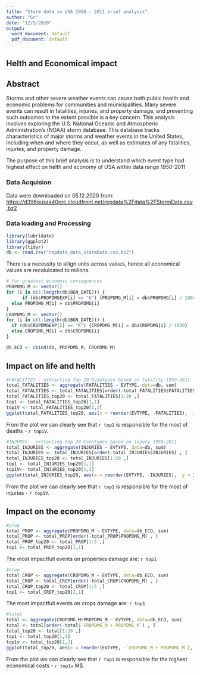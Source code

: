 ```yaml
---
title: "Storm data in USA 1950 - 2011 brief analysis"
author: "Gr"
date: "12/5/2020"
output:
  word_document: default
  pdf_document: default
---
```


## Helth and Economical impact

## Abstract
Storms and other severe weather events can cause both public health and economic problems for communities and municipalities. Many severe events can result in fatalities, injuries, and property damage, and preventing such outcomes to the extent possible is a key concern.
This analysis involves exploring the U.S. National Oceanic and Atmospheric Administration's (NOAA) storm database. This database tracks characteristics of major storms and weather events in the United States, including when and where they occur, as well as estimates of any fatalities, injuries, and property damage.  
  
The purpose of this brief analysis is to understand which event type had highest effect on helth and economy of USA within data range 1950-2011  



### Data Acquision
Data were downloaded on 05.12.2020 from: <https://d396qusza40orc.cloudfront.net/repdata%2Fdata%2FStormData.csv.bz2>

### Data loading and Processing
```R
library(lubridate)
library(ggplot2)
library(tidyr)
db <- read.csv("repdata_data_StormData.csv.bz2")
```

There is a necessity to allign units across values, hence all economical values are recalulcated to milions.
```R
# for greatest economic consequences
PROPDMG_M <- vector()
for (i in c(1:length(db$BGN_DATE))) {
      if (db$PROPDMGEXP[i] == "K") {PROPDMG_M[i] = db$PROPDMG[i] / 1000}
  else PROPDMG_M[i] = db$PROPDMG[i]
}
CROPDMG_M <- vector()
for (i in c(1:length(db$BGN_DATE))) {
  if (db$CROPDMGEXP[i] == "K") {CROPDMG_M[i] = db$CROPDMG[i] / 1000}
  else CROPDMG_M[i] = db$CROPDMG[i]
}

db_ECO <- cbind(db, PROPDMG_M, CROPDMG_M) 
```

## Impact on life and helth


```R
#FATALITIES - extracting top 20 Eventypes based on fatality 1950-2011
total_FATALITIES <- aggregate(FATALITIES ~ EVTYPE, data=db, sum)
total_FATALITIES <- total_FATALITIES[order(-total_FATALITIES$FATALITIES) , ]
total_FATALITIES_top20 <- total_FATALITIES[1:20 ,]
top1 <- total_FATALITIES_top20[1,1]
top1V <- total_FATALITIES_top20[1,2]
ggplot(total_FATALITIES_top20, aes(x = reorder(EVTYPE, -FATALITIES),  y = FATALITIES)) + geom_col() + theme(axis.text.x = element_text(angle = 90)) + labs(x = "Events", y="total number of fatalities")

```
  
  From the plot we can clearly see that `r top1` is responsible for the most of deaths - `r top1V`.


```R
#INJURES - extracting top 20 Eventypes based on injury 1950-2011
total_INJURIES <- aggregate(INJURIES ~ EVTYPE, data=db, sum)
total_INJURIES <- total_INJURIES[order(-total_INJURIES$INJURIES) , ]
total_INJURIES_top20 <- total_INJURIES[1:20 ,]
top1 <- total_INJURIES_top20[1,1]
top1V<- total_INJURIES_top20[1,2]
ggplot(total_INJURIES_top20, aes(x = reorder(EVTYPE, -INJURIES),  y = INJURIES)) + geom_col() + theme(axis.text.x = element_text(angle = 90)) +labs(x = "Events", y="total number of injuries")


```
  
  From the plot we can clearly see that `r top1` is responsible for the most of injuries - `r top1V`.

## Impact on the economy

```R
#prop
total_PROP <- aggregate(PROPDMG_M ~ EVTYPE, data=db_ECO, sum)
total_PROP <- total_PROP[order(-total_PROP$PROPDMG_M) , ]
total_PROP_top20 <- total_PROP[1:5 ,]
top1 <- total_PROP_top20[1,1]
```
The most impactfull events on properties damage are: `r top1`  

```R
#crop
total_CROP <- aggregate(CROPDMG_M ~ EVTYPE, data=db_ECO, sum)
total_CROP <- total_CROP[order(-total_CROP$CROPDMG_M) , ]
total_CROP_top20 <- total_CROP[1:5 ,]
top1 <- total_CROP_top20[1,1]
```
The most impactfull events on crops damage are: `r top1`  

```R
#total
total <- aggregate(CROPDMG_M+PROPDMG_M ~ EVTYPE, data=db_ECO, sum)
total <- total[order(-total$`CROPDMG_M + PROPDMG_M`) , ]
total_top20 <- total[1:20 ,]
top1 <- total_top20[1,1]
top1v <- total_top20[1,2]
ggplot(total_top20, aes(x = reorder(EVTYPE, -`CROPDMG_M + PROPDMG_M`),  y = `CROPDMG_M + PROPDMG_M`)) + geom_col() + theme(axis.text.x = element_text(angle = 90)) +labs(x = "Events", y="total cost in M$")

```
From the plot we can clearly see that `r top1` is responsible for the highest economical costs - `r top1v` M$.





 


